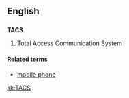 ==English==

==={{acronym}}===
'''TACS'''

# Total Access Communication System

====Related terms====

* [[mobile phone]]

[[sk:TACS]]